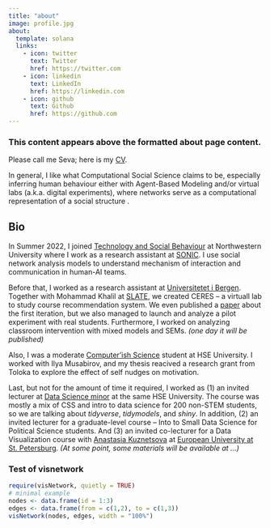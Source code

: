 ```yaml
---
title: "about"
image: profile.jpg
about:
  template: solana
  links:
    - icon: twitter
      text: Twitter
      href: https://twitter.com
    - icon: linkedin
      text: LinkedIn
      href: https://linkedin.com
    - icon: github
      text: Github
      href: https://github.com
---
```


### This content appears above the formatted about page content.

::: {#hero-heading}
Please call me Seva; here is my [CV](https://github.com/vvseva/cv/raw/master/Vsevolod_Suschevskiy_CV.pdf).

In general, I like what Computational Social Science claims to be, especially inferring human behaviour either with Agent-Based Modeling and/or virtual labs (a.k.a. digital experiments), where networks serve as a computational representation of a social structure .

## Bio

In Summer 2022, I joined [Technology and Social Behaviour](https://tsb.northwestern.edu/) at Northwestern University where I work as a research assistant at [SONIC](http://sonic.northwestern.edu/). I use social network analysis models to understand mechanism of interaction and communication in human-AI teams.

Before that, I worked as a research assistant at [Universitetet i Bergen](https://www.uib.no/en/persons/Vsevolod.Suschevskiy). Together with Mohammad Khalil at [SLATE](https://slate.uib.no/), we created CERES – a virtuall lab to study course recommendation system. We even published a [paper](https://www.researchgate.net/publication/350874550_Creating_a_Course_Recommendation_System_for_Exchange_Students) about the first iteration, but we also managed to launch and analyze a pilot experiment with real students. Furthermore, I worked on analyzing classroom intervention with mixed models and SEMs. *(one day it will be published)*

Also, I was a moderate [Computer’ish Science](https://spb.hse.ru/en/ma/computer/) student at HSE University. I worked with Ilya Musabirov, and my thesis reacived a research grant from Toloka to explore the effect of self nudges on motivation.

Last, but not for the amount of time it required, I worked as (1) an invited lecturer at [Data Science minor](https://electives.hse.ru/minor_data_spb/) at the same HSE University. The course was mostly a mix of CSS and intro to data science for 200 non-STEM students, so we are talking about *tidyverse*, *tidymodels*, and *shiny*. In addition, (2) an invited lecturer for a graduate-level course – Into to Small Data Science for Political Science students. And (3) an invited co-lecturer for a Data Visualization course with [Anastasia Kuznetsova](https://t.me/nastengraph) at [European University at St. Petersburg](https://eusp.org/programs/applied-data-analysis). *(At some point, some materials will be available at ...)*
:::

### Test of visnetwork

```r
require(visNetwork, quietly = TRUE)
# minimal example
nodes <- data.frame(id = 1:3)
edges <- data.frame(from = c(1,2), to = c(1,3))
visNetwork(nodes, edges, width = "100%")
```
